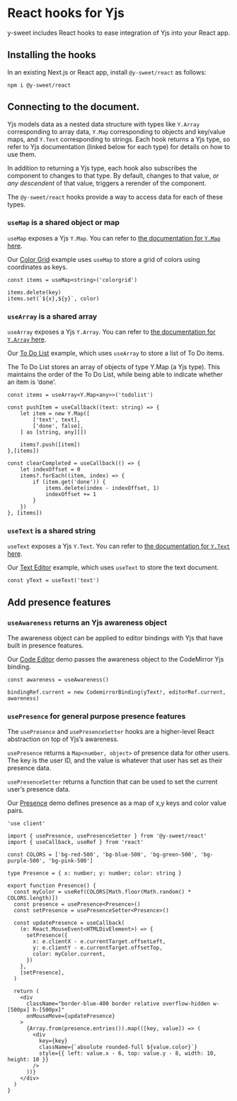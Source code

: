 # React hooks for Yjs

y-sweet includes React hooks to ease integration of Yjs into your React app.

## Installing the hooks

In an existing Next.js or React app, install `@y-sweet/react` as follows:

`npm i @y-sweet/react`

## Connecting to the document.

Yjs models data as a nested data structure with types like `Y.Array` corresponding to array data, `Y.Map` corresponding to objects and key/value maps, and `Y.Text` corresponding to strings. Each hook returns a Yjs type, so refer to Yjs documentation (linked below for each type) for details on how to use them.

In addition to returning a Yjs type, each hook also subscribes the component to changes to that type. By default, changes to that value, _or any descendent_ of that value, triggers a rerender of the component.

The `@y-sweet/react` hooks provide a way to access data for each of these types.

### `useMap` is a shared object or map

`useMap` exposes a Yjs `Y.Map`. You can refer to [the documentation for `Y.Map` here](https://docs.yjs.dev/api/shared-types/y.map).

Our [Color Grid](/demos/color-grid) example uses `useMap` to store a grid of colors using coordinates as keys.

``` tsx filename="ColorGrid.tsx"
const items = useMap<string>('colorgrid')

items.delete(key)
items.set(`${x},${y}`, color)
```

### `useArray` is a shared array

`useArray` exposes a Yjs `Y.Array`. You can refer to [the documentation for `Y.Array` here](https://docs.yjs.dev/api/shared-types/y.array).

Our [To Do List](/demos/to-do-list) example, which uses `useArray` to store a list of To Do items.

The To Do List stores an array of objects of type Y.Map (a Yjs type). This maintains the order of the To Do List, while being able to indicate whether an item is ‘done’.

``` tsx filename="ToDoList.tsx"
const items = useArray<Y.Map<any>>('todolist')

const pushItem = useCallback((text: string) => {
    let item = new Y.Map([
        ['text', text],
        ['done', false],
    ] as [string, any][])

    items?.push([item])
},[items])

const clearCompleted = useCallback(() => {
    let indexOffset = 0
    items?.forEach((item, index) => {
        if (item.get('done')) {
            items.delete(index - indexOffset, 1)
            indexOffset += 1
        }
    })
}, [items])
```

### `useText` is a shared string

`useText` exposes a Yjs `Y.Text`. You can refer to [the documentation for `Y.Text` here](https://docs.yjs.dev/api/shared-types/y.text).

Our [Text Editor](/demos/text-editor) example, which uses `useText` to store the text document.

```tsx TextEditor.tsx
const yText = useText('text')
```

## Add presence features

### `useAwareness` returns an Yjs awareness object

The awareness object can be applied to editor bindings with Yjs that have built in presence features.

Our [Code Editor](/demos/code-editor) demo passes the awareness object to the CodeMirror Yjs binding.

```tsx CodeEditor.tsx
const awareness = useAwareness()

bindingRef.current = new CodemirrorBinding(yText!, editorRef.current, awareness)
```

### `usePresence` for general purpose presence features

The `usePresence` and `usePresenceSetter` hooks are a higher-level React abstraction on top of Yjs’s awareness.

`usePresence` returns a `Map<number, object>` of presence data for other users. The key is the user ID, and the value is whatever that user has set as their presence data.

`usePresenceSetter` returns a function that can be used to set the current user’s presence data.

Our [Presence](/demos/presence) demo defines presence as a map of x,y keys and color value pairs.

```tsx Presence.tsx
'use client'

import { usePresence, usePresenceSetter } from '@y-sweet/react'
import { useCallback, useRef } from 'react'

const COLORS = ['bg-red-500', 'bg-blue-500', 'bg-green-500', 'bg-purple-500', 'bg-pink-500']

type Presence = { x: number; y: number; color: string }

export function Presence() {
  const myColor = useRef(COLORS[Math.floor(Math.random() * COLORS.length)])
  const presence = usePresence<Presence>()
  const setPresence = usePresenceSetter<Presence>()

  const updatePresence = useCallback(
    (e: React.MouseEvent<HTMLDivElement>) => {
      setPresence({
        x: e.clientX - e.currentTarget.offsetLeft,
        y: e.clientY - e.currentTarget.offsetTop,
        color: myColor.current,
      })
    },
    [setPresence],
  )

  return (
    <div
      className="border-blue-400 border relative overflow-hidden w-[500px] h-[500px]"
      onMouseMove={updatePresence}
    >
      {Array.from(presence.entries()).map(([key, value]) => (
        <div
          key={key}
          className={`absolute rounded-full ${value.color}`}
          style={{ left: value.x - 6, top: value.y - 8, width: 10, height: 10 }}
        />
      ))}
    </div>
  )
}
```
